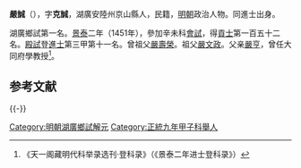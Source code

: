 '''嚴誠'''（{{bd|1419年||？}}），字'''克誠'''，湖廣安陸州京山縣人，民籍，[[明朝|明朝]]政治人物。同進士出身。

湖廣鄉試第一名。[[景泰|景泰]]二年（1451年），參加辛未科[[會試|會試]]，得[[貢士|貢士]]第一百五十二名。[[殿試|殿試]]登[[進士|進士]]第三甲第十一名。曾祖父[[嚴壽榮|嚴壽榮]]。祖父[[嚴文政|嚴文政]]。父亲[[嚴亨|嚴亨]]，曾任大同府學教授<ref>《天一阁藏明代科举录选刊·登科录》（《景泰二年进士登科录》）</ref>。

== 参考文献 ==
{{Reflist}}

{{-}}
{{景泰二年辛未科殿試金榜}}

[[Category:明朝湖廣鄉試解元|Category:明朝湖廣鄉試解元]]
[[Category:正統九年甲子科舉人|Category:正統九年甲子科舉人]]

{{明朝人物小作品}}